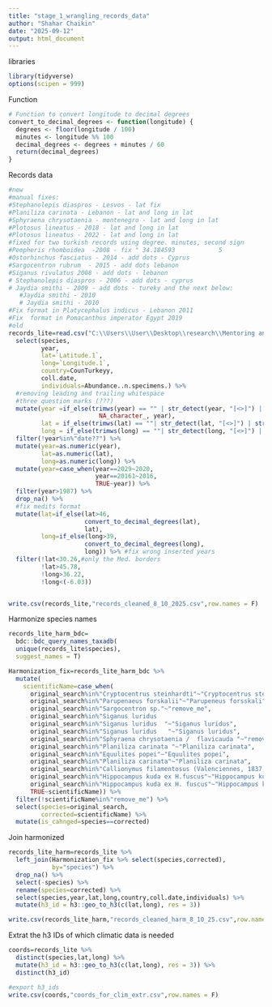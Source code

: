 ```yaml
---
title: "stage_1_wrangling_records_data"
author: "Shahar Chaikin"
date: "2025-09-12"
output: html_document
---
```


libraries
```r
library(tidyverse)
options(scipen = 999)
```

Function
```r
# Function to convert longitude to decimal degrees
convert_to_decimal_degrees <- function(longitude) {
  degrees <- floor(longitude / 100)
  minutes <- longitude %% 100
  decimal_degrees <- degrees + minutes / 60
  return(decimal_degrees)
}
```


Records data
```r
#new
#manual fixes:
#Stephanolepis diaspros - Lesvos - lat fix
#Planiliza carinata - Lebanon - lat and long in lat
#Sphyraena chrysotaenia - montenegro - lat and long in lat
#Plotosus lineatus - 2018 - lat and long in lat
#Plotosus lineatus - 2022 - lat and long in lat
#fixed for two turkish records using degree. minutes, second sign
#Pempheris rhomboidea  -2008 - fix " 34.184593            5
#Ostorhinchus fasciatus - 2014 - add dots - Cyprus
#Sargocentron rubrum  - 2015 - add dots lebanon
#Siganus rivulatus 2008 - add dots - lebanon
# Stephanolepis diaspros - 2006 - add dots - cyprus
# Jaydia smithi - 2009 - add dots - tureky and the next below:
   #Jaydia smithi - 2010
   # Jaydia smithi - 2010
#Fix format in Platycephalus indicus - Lebanon 2011
#Fix  format in Pomacanthus imperator Egypt 2019
#old
records_lite=read.csv("C:\\Users\\User\\Desktop\\research\\Mentoring and colaborations\\Georgous\\MHW_NIS\\records data/raw/New coordinates 8.10.25.csv", fileEncoding = "latin1") %>% 
  select(species,
         year,
         lat=`Latitude.1`,
         long=`Longitude.1`,
         country=CounTurkeyy,
         coll.date,
         individuals=Abundance..n.specimens.) %>%
  #removing leading and trailing whitespace 
  #three question marks (???) 
  mutate(year =if_else(trimws(year) == "" | str_detect(year, "[<>]") | str_detect(year, "\\?\\?\\?"),
                         NA_character_, year),
         lat = if_else(trimws(lat) == ""| str_detect(lat, "[<>]") | str_detect(lat, "\\?\\?\\?"), NA_character_, lat),
         long = if_else(trimws(long) == ""| str_detect(long, "[<>]") | str_detect(long, "\\?\\?\\?"), NA_character_, long)) %>% 
  filter(!year%in%"date??") %>% 
  mutate(year=as.numeric(year),
         lat=as.numeric(lat),
         long=as.numeric(long)) %>% 
  mutate(year=case_when(year==2029~2020,
                        year==20161~2016,
                        TRUE~year)) %>% 
  filter(year>1987) %>% 
  drop_na() %>% 
  #fix medits format
  mutate(lat=if_else(lat>46,
                     convert_to_decimal_degrees(lat),
                     lat),
         long=if_else(long>39,
                     convert_to_decimal_degrees(long),
                     long)) %>% #fix wrong inserted years
  filter(!lat<30.26,#only the Med. borders
         !lat>45.78,
         !long>36.22,
         !long<(-6.03))


write.csv(records_lite,"records_cleaned_8_10_2025.csv",row.names = F)
```

Harmonize species names
```r
records_lite_harm_bdc= 
  bdc::bdc_query_names_taxadb(
  unique(records_lite$species),
  suggest_names = T)

Harmonization_fix=records_lite_harm_bdc %>% 
  mutate(
    scientificName=case_when(
      original_search%in%"Cryptocentrus steinhardti"~"Cryptocentrus steinhardti",
      original_search%in%"Parupenaeus forskalii"~"Parupeneus forsskali",
      original_search%in%"Sargocentron sp."~"remove_me",
      original_search%in%"Siganus luridus                                                                                     "~"Siganus luridus",
      original_search%in%"Siganus luridus  "~"Siganus luridus",
      original_search%in%"Siganus luridus   "~"Siganus luridus",
      original_search%in%"Sphyraena chrysotaenia /  flavicauda "~"remove_me",
      original_search%in%"Planiliza carinata "~"Planiliza carinata",
      original_search%in%"Equulites popei"~"Equulites popei",
      original_search%in%"Planiliza carinata"~"Planiliza carinata",
      original_search%in%"Callionymus filamentosus (Valenciennes, 1837)"~"Callionymus filamentosus",
      original_search%in%"Hippocampus kuda ex H.fuscus"~"Hippocampus kuda",
      original_search%in%"Hippocampus kuda ex H. fuscus"~"Hippocampus kuda",
      TRUE~scientificName)) %>% 
  filter(!scientificName%in%"remove_me") %>% 
  select(species=original_search,
         corrected=scientificName) %>% 
  mutate(is_cahnged=species==corrected)
```

Join harmonized
```r
records_lite_harm=records_lite %>% 
  left_join(Harmonization_fix %>% select(species,corrected),
            by="species") %>% 
  drop_na() %>% 
  select(-species) %>% 
  rename(species=corrected) %>% 
  select(species,year,lat,long,country,coll.date,individuals) %>% 
  mutate(h3_id = h3::geo_to_h3(c(lat,long), res = 3))

write.csv(records_lite_harm,"records_cleaned_harm_8_10_25.csv",row.names = F)
```



Extrat the h3 IDs of which climatic data is needed
```r
coords=records_lite %>% 
  distinct(species,lat,long) %>% 
  mutate(h3_id = h3::geo_to_h3(c(lat,long), res = 3)) %>% 
  distinct(h3_id)

#export h3_ids
write.csv(coords,"coords_for_clim_extr.csv",row.names = F)
```

